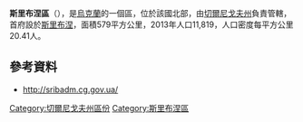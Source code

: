 '''斯里布涅區'''（{{lang-uk|Срібнянський район}}），是[[烏克蘭|烏克蘭]]的一個區，位於該國北部，由[[切爾尼戈夫州|切爾尼戈夫州]]負責管轄，首府設於[[斯里布涅|斯里布涅]]，面積579平方公里，2013年人口11,819，人口密度每平方公里20.41人。

==參考資料==
*http://sribadm.cg.gov.ua/ {{Wayback|url=http://sribadm.cg.gov.ua/ |date=20150817024319 }}

[[Category:切爾尼戈夫州區份|Category:切爾尼戈夫州區份]]
[[Category:斯里布涅區|Category:斯里布涅區]]


{{Chernihiv-geo-stub}}